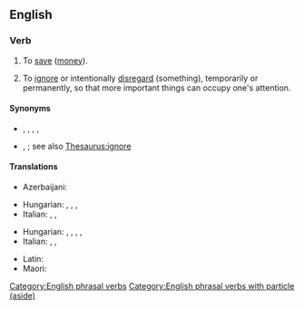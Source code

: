 ==English==

===Verb===
{{en-verb|puts aside|putting aside|put aside}}

# {{lb|en|transitive}} To [[save]] ([[money]]).
#: {{ux|en|I try to '''put''' a few dollars '''aside''' each week, just in case I need money in an emergency.}}
# {{lb|en|transitive}} To [[ignore]] or intentionally [[disregard]] (something), temporarily or permanently, so that more important things can occupy one's attention.
#: {{ux|en|Let's '''put''' our differences '''aside''' for the moment, and get this project finished.}}

====Synonyms====
* {{sense|save money}} {{l|en|bank}}, {{l|en|cache}}, {{l|en|snudge}}, {{l|en|squirrel away}}, {{l|en|stash}}
* {{sense|intentionally disregard}} {{l|en|dissemble}}, {{l|en|take no notice of}}; see also [[Thesaurus:ignore]]

====Translations====
{{trans-top|save money}}
* Azerbaijani: {{t|az|qırağa atmaq}}
{{trans-mid}}
* Hungarian: {{t+|hu|félretesz}}, {{t|hu|tartalékol}}, {{t+|hu|gyűjt}}, {{t+|hu|megtakarít}}
* Italian: {{t|it|mettere da parte}}, {{t+|it|risparmiare}}, {{t|it|mettere via}}
{{trans-bottom}}

{{trans-top|ignore or intentionally disregard}}
* Hungarian: {{t+|hu|félretesz}}, {{t+|hu|elrak}}, {{t+|hu|eltesz}}, {{t+|hu|elsüllyeszt}}, {{t|hu|ad acta tesz}}
* Italian: {{t|it|mettere da parte}}, {{t+|it|accantonare}}, {{t+|it|soprassedere}}
{{trans-mid}}
* Latin: {{t|la|sēpōnō}}
* Maori: {{t|mi|tīkape}}
{{trans-bottom}}

[[Category:English phrasal verbs]]
[[Category:English phrasal verbs with particle (aside)]]